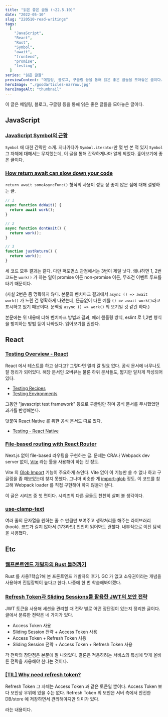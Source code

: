 ```yaml
---
title: "읽은 좋은 글들 (~22.5.10)"
date: "2022-05-10"
slug: "220510-read-writings"
tags:
  [
    "JavaScript",
    "React",
    "Rust",
    "Symbol",
    "await",
    "frontend",
    "promise",
    "testing",
  ]
series: "읽은 글들"
previewContent: "메일링, 블로그, 구글링 등을 통해 읽은 좋은 글들을 모아놓은 글이다."
heroImage: "./goodarticles-narrow.jpg"
heroImageAlt: "thumbnail"
---
```


이 글은 메일링, 블로그, 구글링 등을 통해 읽은 좋은 글들을 모아놓은 글이다.

## JavaScript

### [JavaScript Symbol의 근황](https://meetup.toast.com/posts/312)

`Symbol` 에 대한 간략한 소개. 지나가다가 `Symbol.iterator`만 몇 번 본 적 있지 `Symbol` 그 자체에 대해서는 무지했는데, 이 글을 통해 간략하게나마 알게 되었다. 훑어보기에 좋은 글이다.

### [How return await can slow down your code](https://arthur.place/the-cost-of-return-await)

`return await someAsyncFunc()` 형식의 사용이 성능 상 좋지 않은 점에 대해 설명하는 글.

```js
// 1
async function doWait() {
  return await work();
}

// 2
async function dontWait() {
  return work();
}

// 3
function justReturn() {
  return work();
}
```

세 코드 모두 결과는 같다. 다만 퍼포먼스 관점에서는 3번이 제일 낫다. 왜냐하면 1, 2번 코드는 `work()` 가 하는 일이 promise 이든 non-promise 이든, 무조건 이벤트 루프를 타기 때문이다.

(사실 2번은 좀 명확하지 않다. 본문의 벤치마크 결과에서 `async () => await work()` 가 느린 건 명확하게 나왔는데, 뜬금없이 다른 예를 `() => await work()`라고 표시하고 있기 때문이다. 문맥상 `async () => work()` 의 오기일 것 같긴 하다.)

본문에는 위 내용에 더해 벤치마크 방법과 결과, 에러 핸들링 방식, eslint 로 1,2번 형식을 방지하는 방법 등이 나와있다. 읽어보기를 권한다.

## React

### [Testing Overview - React](https://reactjs.org/docs/testing.html)

React 에서 테스트를 하고 싶다고? 그렇다면 멀리 갈 필요 없다. 공식 문서에 너무나도 잘 정리가 되어있다. 해당 문서인 오버뷰는 물론 하위 문서들도, 짧지만 알차게 작성되어 있다.

- [Testing Recipes](https://reactjs.org/docs/testing-recipes.html)
- [Testing Environments](https://reactjs.org/docs/testing-environments.html)

그동안 "javascript test framework" 등으로 구글링만 하며 공식 문서를 무시했었던 과거를 반성해본다.

덧붙여 React Native 를 위한 공식 문서도 따로 있다.

- [Testing - React Native](https://reactnative.dev/docs/testing-overview)

### [File-based routing with React Router](https://omarelhawary.me/blog/file-based-routing-with-react-router)

Next.js 없이 file-based 라우팅을 구현하는 글. 문제는 CRA나 Webpack dev server 없이, [Vite](https://vitejs.dev/) 라는 툴을 사용해야 하는 것 정도.

Vite 의 [Glob Import](https://vitejs.dev/guide/features.html#glob-import) 기능이 주요하게 쓰인다. Vite 없이 이 기능만 쓸 수 없나 하고 구글링을 좀 해보았는데 찾지 못했다. 그나마 비슷한 게 [import-glob](https://github.com/terpiljenya/import-glob) 정도. 이 코드를 참고해 Webpack loader 를 직접 구현해야 하지 않을까 싶다.

이 글은 시리즈 중 첫 편이다. 시리즈의 다른 글들도 천천히 살펴 볼 생각이다.

### [use-clamp-text](https://github.com/drenther/use-clamp-text)

여러 줄의 문자열을 원하는 줄 수 만큼만 보여주고 생략처리를 해주는 라이브러리(hook). 코드가 길지 않아서 (173라인) 천천히 읽어봐도 괜찮다. 내부적으로 이진 탐색을 사용했다.

## Etc

### [웹프론트엔드 개발자의 Rust 돌려까기](https://boostbrothers.notion.site/Rust-aefb960939804ef898f07a944651d23c)

Rust 를 사용?학습?해 본 프론트엔드 개발자의 후기. GC 가 없고 소유권이라는 개념을 사용하며 진입장벽이 높다고 한다. 나중에 한 번 학습해봐야겠다.

### [Refresh Token과 Sliding Sessions를 활용한 JWT의 보안 전략](https://blog.ull.im/engineering/2019/02/07/jwt-strategy.html)

JWT 토큰을 사용해 세션을 관리할 때 전략 별로 어떤 장단점이 있는지 정리한 글이다. 글에서 분류한 전략은 네 가지가 있다.

- Access Token 사용
- Sliding Session 전략 + Access Token 사용
- Access Token + Refresh Token 사용
- Sliding Session 전략 + Access Token + Refresh Token 사용

각 전략의 장단점은 본문에 잘 나와있다. 결론은 적용하려는 서비스의 특성에 맞게 올바른 전략을 사용해야 한다는 것이다.

### [[TIL] Why need refresh token?](https://leonkong.cc/posts/til-jwt-and-refresh-token.html)

Refresh Token 그 자체는 Access Token 과 같은 토큰일 뿐이다. Access Token 보다 보안상 우위에 있을 수는 없다. Refresh Token 의 보안은 서버 측에서 안전한 DB/store 에 저장하면서 관리해야지만 의미가 있다.

라는 내용이다.
